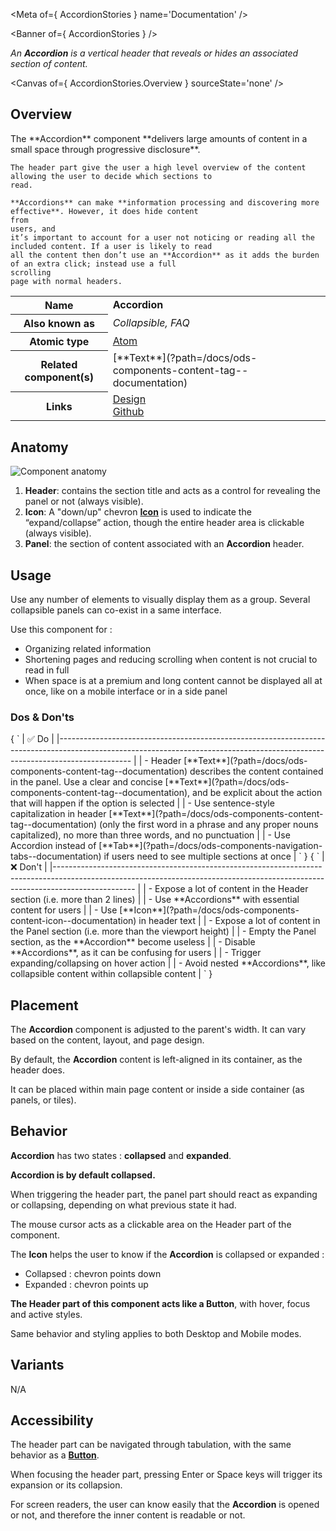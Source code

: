 
<Meta of={ AccordionStories } name='Documentation' />

<Banner of={ AccordionStories } />

_An **Accordion** is a vertical header that reveals or hides an associated section of content._

<Canvas of={ AccordionStories.Overview } sourceState='none' />

## Overview
<div>
  <div id='description'>
    The **Accordion** component **delivers large amounts of content in a small space through progressive disclosure**.

    The header part give the user a high level overview of the content allowing the user to decide which sections to
    read.

    **Accordions** can make **information processing and discovering more effective**. However, it does hide content
    from
    users, and
    it’s important to account for a user not noticing or reading all the included content. If a user is likely to read
    all the content then don’t use an **Accordion** as it adds the burden of an extra click; instead use a full
    scrolling
    page with normal headers.
  </div>

  <table>
    <tbody>
    <tr>
      <th scope="row">Name</th>
      <td><strong>Accordion</strong></td>
    </tr>
    <tr>
      <th scope="row">Also known as</th>
      <td><em>Collapsible, FAQ</em></td>
    </tr>
    <tr>
      <th scope="row">Atomic type</th>
      <td>
        <a href='https://atomicdesign.bradfrost.com/chapter-2/#atoms'>Atom<OdsIcon
          name={ ODS_ICON_NAME.externalLink }
          style={ { fontSize: '.7rem', paddingLeft: '.3rem', paddingRight: '.2rem' } }></OdsIcon></a>
      </td>
    </tr>
    <tr>
      <th scope="row">Related component(s)</th>
      <td>
        [**Text**](?path=/docs/ods-components-content-tag--documentation)
      </td>
    </tr>
    <tr>
      <th scope="row">Links</th>
      <td>
        <a href='https://www.figma.com/proto/tIKzHa5KvHHyosgIgyBswB/Design-Tokens'>Design<OdsIcon
          name={ ODS_ICON_NAME.externalLink }
          style={ { fontSize: '.7rem', paddingLeft: '.3rem', paddingRight: '.2rem' } }></OdsIcon></a><br/>
        <a href='https://github.com/ovh/design-system/tree/master/packages/components/src/accordion'>Github<OdsIcon
          name={ ODS_ICON_NAME.externalLink }
          style={ { fontSize: '.7rem', paddingLeft: '.3rem', paddingRight: '.2rem' } }></OdsIcon></a>
      </td>
    </tr>
    </tbody>
  </table>
</div>

## Anatomy

![Component anatomy](components/accordion/anatomy.png "Component anatomy")
  1. **Header**: contains the section title and acts as a control for revealing the panel or not (always visible).
  2. **Icon**: A "down/up" chevron [**Icon**](?path=/docs/ods-components-content-icon--documentation) is used to indicate the “expand/collapse” action, though the entire header area is clickable (always visible).
  3. **Panel**: the section of content associated with an **Accordion** header.

## Usage

Use any number of elements to visually display them as a group.
Several collapsible panels can co-exist in a same interface.

Use this component for :
* Organizing related information
* Shortening pages and reducing scrolling when content is not crucial to read in full
* When space is at a premium and long content cannot be displayed all at once, like on a mobile interface or in a side panel

### Dos & Don'ts

<Markdown>
  { `
| ✅ Do                                                                                                                                                                                                                                                                                            |
|------------------------------------------------------------------------------------------------------------------------------------------------------------------------------                                                                                                                  |
| - Header [**Text**](?path=/docs/ods-components-content-tag--documentation) describes the content contained in the panel. Use a clear and concise [**Text**](?path=/docs/ods-components-content-tag--documentation), and be explicit about the action that will happen if the option is selected |
| - Use sentence-style capitalization in header [**Text**](?path=/docs/ods-components-content-tag--documentation) (only the first word in a phrase and any proper nouns capitalized), no more than three words, and no punctuation                                                                |
| - Use Accordion instead of [**Tab**](?path=/docs/ods-components-navigation-tabs--documentation) if users need to see multiple sections at once                                                                                                                                                  |
` }
</Markdown>

<Markdown>
  { `
| ❌ Don't                                                                                                                                                                          |
|-------------------------------------------------------------------------------------------------------------------------------------------------------------------------------- |
| - Expose a lot of content in the Header section (i.e. more than 2 lines)                                                                                                         |
| - Use **Accordions** with essential content for users                                                                                                                            |
| - Use [**Icon**](?path=/docs/ods-components-content-icon--documentation) in header text                                                                                   |
| - Expose a lot of content in the Panel section (i.e. more than the viewport height)                                                                                              |
| - Empty the Panel section, as the **Accordion** become useless                                                                                                                   |
| - Disable **Accordions**, as it can be confusing for users                                                                                                                       |
| - Trigger expanding/collapsing on hover action                                                                                                                                   |
| - Avoid nested **Accordions**, like collapsible content within collapsible content                                                                                               |
` }
</Markdown>

## Placement

The **Accordion** component is adjusted to the parent's width. It can vary based on the content, layout, and page design.

By default, the **Accordion** content is left-aligned in its container, as the header does.

It can be placed within main page content or inside a side container (as panels, or tiles).

## Behavior

**Accordion** has two states : **collapsed** and **expanded**.

**Accordion is by default collapsed.**

When triggering the header part, the panel part should react as expanding or collapsing, depending on what previous
state it had.

The mouse cursor acts as a clickable area on the Header part of the component.

The **Icon** helps the user to know if the **Accordion** is collapsed or expanded :
  * Collapsed : chevron points down
  * Expanded : chevron points up

**The Header part of this component acts like a Button**, with hover, focus and active styles.

Same behavior and styling applies to both Desktop and Mobile modes.

## Variants

N/A

## Accessibility

The header part can be navigated through tabulation, with the same behavior as a [**Button**](?path=/docs/ods-components-actions-button--documentation).

When focusing the header part, pressing Enter or Space keys will trigger its expansion or its collapsion.

For screen readers, the user can know easily that the **Accordion** is opened or not, and therefore the inner content is readable or not.
